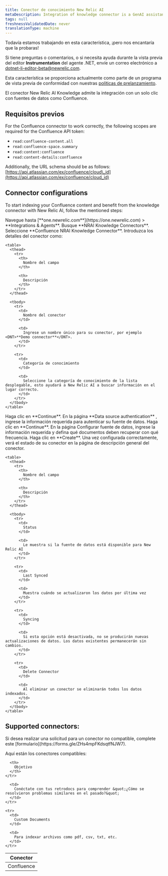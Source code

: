 ```yaml
---
title: Conector de conocimiento New Relic AI
metaDescription: Integration of knowledge connector is a GenAI assistant for observability that will help you understand and improve your system by integrating knowledge connector with your confluence
tags: null
freshnessValidatedDate: never
translationType: machine
---
```


<Callout title="avance">
  Todavía estamos trabajando en esta característica, ¡pero nos encantaría que la probaras!

  Si tiene preguntas o comentarios, o si necesita ayuda durante la vista previa del editor <DNT>**Instrumentation**</DNT> del agente .NET, envíe un correo electrónico a [dotnet-li-editor-beta@newrelic.com](mailto:dotnet-li-editor-beta@newrelic.com).

  Esta característica se proporciona actualmente como parte de un programa de vista previa de conformidad con nuestras [políticas de prelanzamiento](/docs/licenses/license-information/referenced-policies/new-relic-pre-release-policy).
</Callout>

El conector New Relic AI Knowledge admite la integración con un solo clic con fuentes de datos como Confluence.

## Requisitos previos

For the Confluence connector to work correctly, the following scopes are required for the Confluence API token:

* `read:confluence-content.all`
* `read:confluence-space.summary`
* `read:content:confluence`
* `read:content-details:confluence`

Additionally, the URL schema should be as follows: [https://api.atlassian.com/ex/confluence/cloud\_id](https://api.atlassian.com/ex/confluence/cloud_id)

## Connector configurations

To start indexing your Confluence content and benefit from the knowledge connector with New Relic AI, follow the mentioned steps:

<Steps>
  <Step>
    Navegue hasta <DNT>[**one.newrelic.com**](https://one.newrelic.com) &gt; **Integrations &amp; Agents**</DNT>.
  </Step>

  <Step>
    Busque <DNT>**NRAI Knowledge Connectors**</DNT>.
  </Step>

  <Step>
    Seleccione <DNT>**Confluence NRAI Knowledge Connector**</DNT>.
  </Step>

  <Step>
    Introduzca los detalles del conector como:

    <table>
      <thead>
        <tr>
          <th>
            Nombre del campo
          </th>

          <th>
            Descripción
          </th>
        </tr>
      </thead>

      <tbody>
        <tr>
          <td>
            Nombre del conector
          </td>

          <td>
            Ingrese un nombre único para su conector, por ejemplo <DNT>**Demo connector**</DNT>.
          </td>
        </tr>

        <tr>
          <td>
            Categoría de conocimiento
          </td>

          <td>
            Seleccione la categoría de conocimiento de la lista desplegable, esto ayudará a New Relic AI a buscar información en el lugar correcto.
          </td>
        </tr>
      </tbody>
    </table>
  </Step>

  <Step>
    Haga clic en <DNT>**Continue**</DNT>.
  </Step>

  <Step>
    En la página <DNT>**Data source authentication**</DNT> , ingrese la información requerida para autenticar su fuente de datos. Haga clic en <DNT>**Continue**</DNT>.
  </Step>

  <Step>
    En la página Configurar fuente de datos, ingrese la información requerida y defina qué documentos deben recuperar con qué frecuencia. Haga clic en <DNT>**Create**</DNT>.
  </Step>

  <Step>
    Una vez configurada correctamente, verá el estado de su conector en la página de descripción general del conector.

    <table>
      <thead>
        <tr>
          <th>
            Nombre del campo
          </th>

          <th>
            Descripción
          </th>
        </tr>
      </thead>

      <tbody>
        <tr>
          <td>
            Status
          </td>

          <td>
            Le muestra si la fuente de datos está disponible para New Relic AI
          </td>
        </tr>

        <tr>
          <td>
            Last Synced
          </td>

          <td>
            Muestra cuándo se actualizaron los datos por última vez
          </td>
        </tr>

        <tr>
          <td>
            Syncing
          </td>

          <td>
            Si esta opción está desactivada, no se producirán nuevas actualizaciones de datos. Los datos existentes permanecerán sin cambios.
          </td>
        </tr>

        <tr>
          <td>
            Delete Connector
          </td>

          <td>
            Al eliminar un conector se eliminarán todos los datos indexados.
          </td>
        </tr>
      </tbody>
    </table>
  </Step>
</Steps>

## Supported connectors:

<Callout title="importante">
  Si desea realizar una solicitud para un conector no compatible, complete este [formulario](https://forms.gle/ZHs4mpFKdsqtfNJW7).
</Callout>

Aquí están los conectores compatibles:

<table>
  <thead>
    <tr>
      <th>
        Conector
      </th>

      <th>
        Objetivo
      </th>
    </tr>
  </thead>

  <tbody>
    <tr>
      <td>
        Confluence
      </td>

      <td>
        Conéctate con tus retrodocs para comprender &quot;¿Cómo se resolvieron problemas similares en el pasado?&quot;
      </td>
    </tr>

    <tr>
      <td>
        Custom Documents
      </td>

      <td>
        Para indexar archivos como pdf, csv, txt, etc.
      </td>
    </tr>
  </tbody>
</table>
